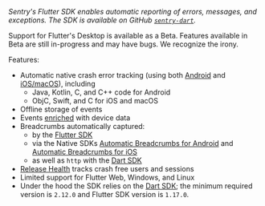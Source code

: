 <Note>

_Sentry's Flutter SDK enables automatic reporting of errors, messages, and exceptions. The SDK is available on GitHub [`sentry-dart`](https://github.com/getsentry/sentry-dart/)._

</Note>

<Note>

Support for Flutter's Desktop is available as a Beta. Features available in Beta are still in-progress and may have bugs. We recognize the irony.

</Note>

Features:

- Automatic native crash error tracking (using both [Android](/platforms/android/) and [iOS/macOS](/platforms/apple/)), including
    - Java, Kotlin, C, and C++ code for Android
    - ObjC, Swift, and C for iOS and macOS
- Offline storage of events
- Events [enriched](/platforms/flutter/enriching-events/context/) with device data
- Breadcrumbs automatically captured:
    -  by the [Flutter SDK](/platforms/flutter/enriching-events/breadcrumbs/#automatic-breadcrumbs)
    - via the Native SDKs [Automatic Breadcrumbs for Android](/platforms/android/enriching-events/breadcrumbs/#automatic-breadcrumbs) and [Automatic Breadcrumbs for iOS](/platforms/apple/configuration/integrations/default/#sentryautobreadcrumbtrackingintegration)
    - as well as `http` with the [Dart SDK](/platforms/dart/)
- [Release Health](/product/releases/health/) tracks crash free users and sessions
- Limited support for Flutter Web, Windows, and Linux
- Under the hood the SDK relies on the [Dart SDK](/platforms/dart/); the minimum required version is `2.12.0` and Flutter SDK version is `1.17.0`.
